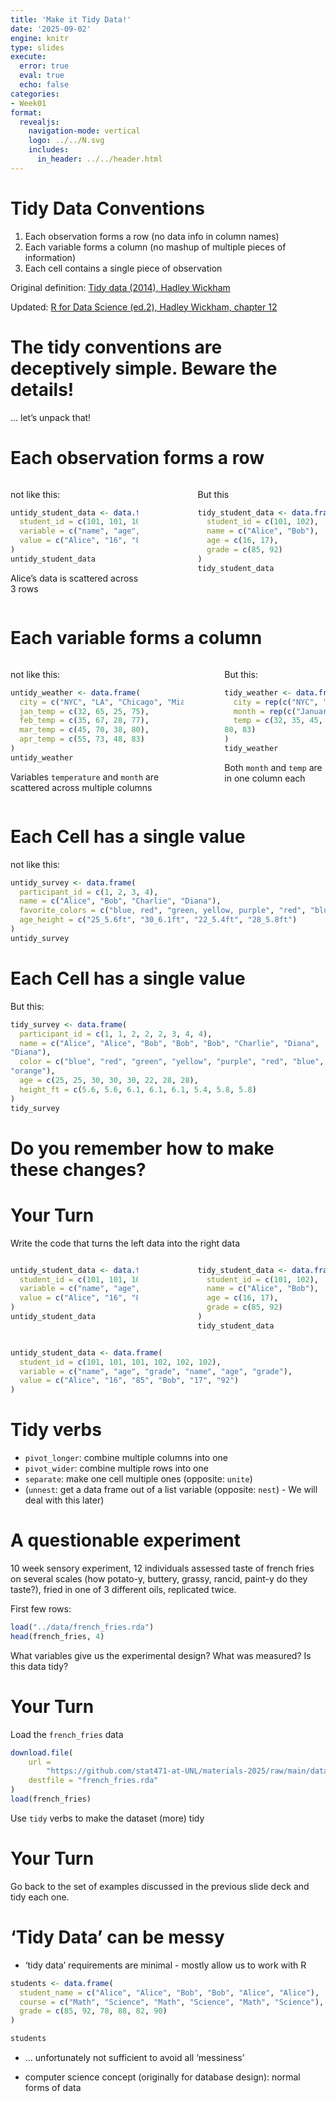 ```yaml
---
title: 'Make it Tidy Data!'
date: '2025-09-02'
engine: knitr
type: slides
execute:
  error: true
  eval: true
  echo: false
categories:
- Week01
format:
  revealjs:
    navigation-mode: vertical
    logo: ../../N.svg
    includes:
      in_header: ../../header.html
---
```


# Tidy Data Conventions


1. Each observation forms a row (no data info in column names)
2. Each variable forms a column (no mashup of multiple pieces of information)
3. Each cell contains a single piece of observation

Original definition: [Tidy data (2014), Hadley Wickham](https://www.jstatsoft.org/article/view/v059i10)

Updated: [R for Data Science (ed.2), Hadley Wickham, chapter 12](https://r4ds.had.co.nz/tidy-data.html)

# The tidy conventions are deceptively simple. Beware the details!


... let's unpack that!

# Each observation forms a row 

:::: {.columns}

::: {.column width="40%"}

not like this: 

```r
untidy_student_data <- data.frame(
  student_id = c(101, 101, 101, 102, 102, 102),
  variable = c("name", "age", "grade", "name", "age", "grade"),
  value = c("Alice", "16", "85", "Bob", "17", "92")
)
untidy_student_data
```

Alice's data is scattered across 3 rows
:::

::: {.column width="10%"}
<!-- empty column to create gap -->
:::

::: {.column width="40%"}
But this 
```r
tidy_student_data <- data.frame(
  student_id = c(101, 102),
  name = c("Alice", "Bob"),
  age = c(16, 17),
  grade = c(85, 92)
)
tidy_student_data
```

:::

::::


# Each variable forms a column

:::: {.columns}

::: {.column width="60%"}

not like this: 

```r
untidy_weather <- data.frame(
  city = c("NYC", "LA", "Chicago", "Miami"),
  jan_temp = c(32, 65, 25, 75),
  feb_temp = c(35, 67, 28, 77),
  mar_temp = c(45, 70, 38, 80),
  apr_temp = c(55, 73, 48, 83)
)
untidy_weather
```

Variables `temperature` and `month` are scattered across multiple columns 

:::

::: {.column width="5%"}
<!-- empty column to create gap -->
:::

::: {.column width="35%"}

But this:
```r
tidy_weather <- data.frame(
  city = rep(c("NYC", "LA", "Chicago", "Miami"), each = 4),
  month = rep(c("January", "February", "March", "April"), 4),
  temp = c(32, 35, 45, 55, 65, 67, 70, 73, 25, 28, 38, 48, 75, 77,
80, 83)
)
tidy_weather
```

Both `month` and `temp` are in one column each
:::
::::

# Each Cell has a single value {auto-animate="true"}


not like this: 

```r
untidy_survey <- data.frame(
  participant_id = c(1, 2, 3, 4),
  name = c("Alice", "Bob", "Charlie", "Diana"),
  favorite_colors = c("blue, red", "green, yellow, purple", "red", "blue, orange"),
  age_height = c("25_5.6ft", "30_6.1ft", "22_5.4ft", "28_5.8ft")
)
untidy_survey
```

# Each Cell has a single value {auto-animate="true"}


But this:
```r
tidy_survey <- data.frame(
  participant_id = c(1, 1, 2, 2, 2, 3, 4, 4),
  name = c("Alice", "Alice", "Bob", "Bob", "Bob", "Charlie", "Diana", 
"Diana"),
  color = c("blue", "red", "green", "yellow", "purple", "red", "blue", 
"orange"),
  age = c(25, 25, 30, 30, 30, 22, 28, 28),
  height_ft = c(5.6, 5.6, 6.1, 6.1, 6.1, 5.4, 5.8, 5.8)
)
tidy_survey
```

# Do you remember how to make these changes? 


# Your Turn  {background-color="#006666"}

Write the code that turns the left data into the right data

:::: {.columns}

::: {.column width="40%"}


```r
untidy_student_data <- data.frame(
  student_id = c(101, 101, 101, 102, 102, 102),
  variable = c("name", "age", "grade", "name", "age", "grade"),
  value = c("Alice", "16", "85", "Bob", "17", "92")
)
untidy_student_data
```

:::

::: {.column width="10%"}
<!-- empty column to create gap -->
:::

::: {.column width="40%"}
```r
tidy_student_data <- data.frame(
  student_id = c(101, 102),
  name = c("Alice", "Bob"),
  age = c(16, 17),
  grade = c(85, 92)
)
tidy_student_data
```

:::

::::

```r
untidy_student_data <- data.frame(
  student_id = c(101, 101, 101, 102, 102, 102),
  variable = c("name", "age", "grade", "name", "age", "grade"),
  value = c("Alice", "16", "85", "Bob", "17", "92")
)
```

# Tidy verbs

- `pivot_longer`: combine multiple columns into one 
- `pivot_wider`: combine multiple rows into one
- `separate`: make one cell multiple ones (opposite: `unite`)
- (`unnest`: get a data frame out of a list variable (opposite: `nest`) - We will deal with this later)




# A questionable experiment

10 week sensory experiment, 12 individuals assessed taste of french fries on several scales (how potato-y, buttery, grassy, rancid, paint-y do they taste?), fried in one of 3 different oils, replicated twice. 

First few rows:

```r
load("../data/french_fries.rda")
head(french_fries, 4)
```

What variables give us the experimental design? What was measured? Is this data tidy?

# Your Turn {background-color="#006666"}

Load the  `french_fries` data

```r
download.file(
    url = 
        "https://github.com/stat471-at-UNL/materials-2025/raw/main/data/french_fries.rda",
    destfile = "french_fries.rda"
)
load(french_fries)
```

Use `tidy` verbs to make the dataset (more) tidy


# Your Turn {background-color="#006666"}

Go back to the set of examples discussed in the previous slide deck and tidy each one.


# 'Tidy Data' can be messy

- 'tidy data' requirements are minimal - mostly allow us to work with R

```r
students <- data.frame(
  student_name = c("Alice", "Alice", "Bob", "Bob", "Alice", "Alice"),
  course = c("Math", "Science", "Math", "Science", "Math", "Science"),
  grade = c(85, 92, 78, 88, 82, 90)
)

students
```


- ... unfortunately not sufficient to avoid all 'messiness'

- computer science concept (originally for database design): normal forms of data
